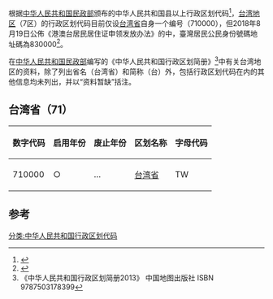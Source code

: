 {{中华人民共和国行政区划代码}}
{{中华人民共和国行政区划代码说明}}
{{About|[[中華人民共和國行政區劃|中華人民共和國行政區劃]]中所宣稱但未直接管轄的一個省份代碼|[[中華民國|中華民國]]的行政代碼|中華民國行政區域及村里代碼}}
根据[[中华人民共和国民政部|中华人民共和国民政部]]颁布的中华人民共和国县以上行政区划代码<ref>{{Cite web|url=http://www.mca.gov.cn/article/sj/xzqh/2018/201804-12/20180608021501.html|title=2018年6月中华人民共和国县以上行政区划代码|accessdate=2018-08-19|author=|date=|publisher=|archive-date=2020-01-28|archive-url=https://web.archive.org/web/20200128095932/http://www.mca.gov.cn/article/sj/xzqh/2018/201804-12/20180608021501.html|dead-url=no}}</ref>，[[台湾地区|台湾地区]]（7区）的行政区划代码目前仅设[[台湾省_(中华人民共和国)|台湾省]]自身一个编号（710000），但2018年8月19日公佈《港澳台居民居住证申领发放办法》的中，臺灣居民公民身份號碼地址碼為830000<ref>{{cite web |language = zh-cn |url = http://www.gov.cn/zhengce/content/2018-08/19/content_5314865.htm |title = 国务院办公厅关于印发《港澳台居民居住证申领发放办法》的通知 |publisher = 中国政府网 |archivedate = 2019-03-04 |accessdate = 2018-08-19 |archiveurl = https://web.archive.org/web/20190304130710/http://www.gov.cn/zhengce/content/2018-08/19/content_5314865.htm |dead-url = no }}</ref>。

在[[中华人民共和国民政部|中华人民共和国民政部]]编写的《中华人民共和国行政区划简册》<ref>《中华人民共和国行政区划简册2013》 中国地图出版社 ISBN 9787503178399 </ref>中有关台湾地区的资料，除了列出省名（台湾省）和简称（台）外，包括行政区划代码在内的其他信息均未列出，并以“资料暂缺”括注。

==台湾省（71）==
{| class="wikitable"
|-
! 数字代码 || 启用年份 || 废止年份 || 区划名称 || 字母代码
|- style="background:#ccf;"
| 710000 || ○ || … || [[台湾省_(中华人民共和国)|台湾省]] || TW
|}

==参考==
{{reflist}}

[[分类:中华人民共和国行政区划代码|分类:中华人民共和国行政区划代码]]